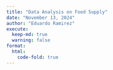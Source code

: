 ```yaml
---
title: "Data Analysis on Food Supply"
date: "November 13, 2024"
author: "Eduardo Ramirez"
execute:
  keep-md: true
  warning: false
format:
  html:
    code-fold: true
---
```


